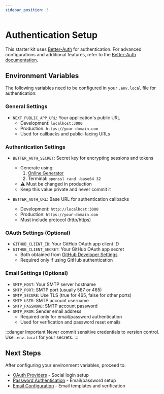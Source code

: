 ```yaml
---
sidebar_position: 3
---
```


# Authentication Setup

This starter kit uses [Better-Auth](https://better-auth.dev) for authentication. For advanced configurations and additional features, refer to the [Better-Auth documentation](https://better-auth.dev/docs).

## Environment Variables

The following variables need to be configured in your `.env.local` file for authentication:

### General Settings
- `NEXT_PUBLIC_APP_URL`: Your application's public URL
  - Development: `localhost:3000`
  - Production: `https://your-domain.com`
  - Used for callbacks and public-facing URLs

### Authentication Settings
- `BETTER_AUTH_SECRET`: Secret key for encrypting sessions and tokens
  - Generate using:
    1. [Online Generator](https://generate-secret.vercel.app/32)
    2. Terminal: `openssl rand -base64 32`
  - ⚠️ Must be changed in production
  - Keep this value private and never commit it

- `BETTER_AUTH_URL`: Base URL for authentication callbacks
  - Development: `http://localhost:3000`
  - Production: `https://your-domain.com`
  - Must include protocol (http/https)

### OAuth Settings (Optional)
- `GITHUB_CLIENT_ID`: Your GitHub OAuth app client ID
- `GITHUB_CLIENT_SECRET`: Your GitHub OAuth app secret
  - Both obtained from [GitHub Developer Settings](https://github.com/settings/developers)
  - Required only if using GitHub authentication

### Email Settings (Optional)
- `SMTP_HOST`: Your SMTP server hostname
- `SMTP_PORT`: SMTP port (usually 587 or 465)
- `SMTP_SECURE`: Use TLS (true for 465, false for other ports)
- `SMTP_USER`: SMTP account username
- `SMTP_PASSWORD`: SMTP account password
- `SMTP_FROM`: Sender email address
  - Required only for email/password authentication
  - Used for verification and password reset emails

:::danger Important
Never commit sensitive credentials to version control. Use `.env.local` for your secrets.
:::

## Next Steps

After configuring your environment variables, proceed to:
- [OAuth Providers](./oauth-providers) - Social login setup
- [Password Authentication](./password-auth) - Email/password setup
- [Email Configuration](./email-configuration) - Email templates and verification

